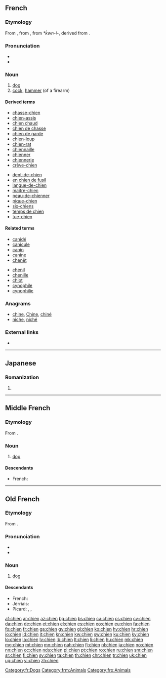 {{also|chiên|chiến|chiền}}
==French==

===Etymology===
From {{etyl|fro|fr}}, from {{etyl|la|fr}} {{term|canis|lang=la}}, from {{etyl|ine-pro|fr}}  ''*ḱwn-i-'', derived from {{m|ine-pro|*ḱwṓ}}.

===Pronunciation===
* {{IPA|[ʃjɛ̃]|[ʃjæ̃]|lang=fr}}
* {{audio|Fr-chien.ogg|audio|lang=fr}}

===Noun===
{{fr-noun|m|f=chienne}}

# [[dog]]
# [[cock]], [[hammer]] (of a firearm)

====Derived terms====
{{top2}}
* [[chasse-chien]]
* [[chien-assis]]
* [[chien chaud]]
* [[chien de chasse]]
* [[chien de garde]]
* [[chien-loup]]
* [[chien-rat]]
* [[chiennaille]]
* [[chienner]]
* [[chiennerie]]
* [[crève-chien]]
{{mid2}}
* [[dent-de-chien]]
* [[en chien de fusil]]
* [[langue-de-chien]]
* [[maître-chien]]
* [[peau-de-chienner]]
* [[pique-chien]]
* [[six-chiens]]
* [[temps de chien]]
* [[tue-chien]]
{{bottom}}

====Related terms====
{{top2}}
* [[canidé]]
* [[canicule]]
* [[canin]]
* [[canine]]
* [[chenêt]]
{{mid2}}
* [[chenil]]
* [[chenille]]
* [[chiot]]
* [[cynophile]]
* [[cynophilie]]
{{bottom}}

===Anagrams===
* [[chine#French|chine]], [[Chine#French|Chine]], [[chiné#French|chiné]]
* [[niche#French|niche]], [[niché#French|niché]]

===External links===
* {{R:TLFi}}

[[Category:fr:Dogs]]

----

==Japanese==

===Romanization===
{{ja-romaji}}

# {{ja-romanization of|ちえん}}

----

==Middle French==

===Etymology===
From {{etyl|la|frm}} {{term|canis|lang=la}}.

===Noun===
{{frm-noun|m}}

# [[dog]] {{gloss|animal}}

====Descendants====
* French: {{l/fr|chien}}

[[Category:frm:Animals]]

----

==Old French==

===Etymology===
From {{etyl|la|fro}} {{term|canis|lang=la}}.

===Pronunciation===
* {{IPA|/tʃiẽn/|lang=fro}}
* {{rhymes|ẽn|lang=fro}}

===Noun===
{{fro-noun|m}}

# [[dog]] {{gloss|animal}}

====Descendants====
* French: {{l/fr|chien}}
* Jèrriais: {{l|roa-jer|tchian}}
* Picard: {{l|pcd|tchien}}, {{l|pcd|kien}}, {{l|pcd|quien}}

[[Category:fro:Animals]]

[[af:chien]]
[[ar:chien]]
[[az:chien]]
[[bg:chien]]
[[bs:chien]]
[[ca:chien]]
[[cs:chien]]
[[cy:chien]]
[[da:chien]]
[[de:chien]]
[[et:chien]]
[[el:chien]]
[[es:chien]]
[[eo:chien]]
[[eu:chien]]
[[fa:chien]]
[[fo:chien]]
[[fr:chien]]
[[ga:chien]]
[[gv:chien]]
[[gl:chien]]
[[ko:chien]]
[[hy:chien]]
[[hr:chien]]
[[io:chien]]
[[id:chien]]
[[it:chien]]
[[kn:chien]]
[[kw:chien]]
[[sw:chien]]
[[ku:chien]]
[[ky:chien]]
[[lo:chien]]
[[la:chien]]
[[lv:chien]]
[[lb:chien]]
[[lt:chien]]
[[li:chien]]
[[hu:chien]]
[[mk:chien]]
[[mg:chien]]
[[mt:chien]]
[[mn:chien]]
[[nah:chien]]
[[fj:chien]]
[[nl:chien]]
[[ja:chien]]
[[no:chien]]
[[nn:chien]]
[[oc:chien]]
[[nds:chien]]
[[pl:chien]]
[[pt:chien]]
[[ro:chien]]
[[ru:chien]]
[[sm:chien]]
[[sr:chien]]
[[fi:chien]]
[[sv:chien]]
[[ta:chien]]
[[th:chien]]
[[chr:chien]]
[[tr:chien]]
[[uk:chien]]
[[ug:chien]]
[[vi:chien]]
[[zh:chien]]